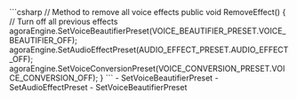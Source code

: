 <PlatformWrapper platform="unity">
    ```csharp
    // Method to remove all voice effects
    public void RemoveEffect()
    {
        // Turn off all previous effects
        agoraEngine.SetVoiceBeautifierPreset(VOICE_BEAUTIFIER_PRESET.VOICE_BEAUTIFIER_OFF);
        agoraEngine.SetAudioEffectPreset(AUDIO_EFFECT_PRESET.AUDIO_EFFECT_OFF);
        agoraEngine.SetVoiceConversionPreset(VOICE_CONVERSION_PRESET.VOICE_CONVERSION_OFF);
    }
    ```
    - <Link to="{{Global.API_REF_UNITY_ROOT}}/class_irtcengine.html#api_irtcengine_setvoicebeautifierpreset">SetVoiceBeautifierPreset</Link>
    - <Link to="{{Global.API_REF_UNITY_ROOT}}/class_irtcengine.html#api_irtcengine_setaudioeffectpreset">SetAudioEffectPreset</Link>
    - <Link to="{{Global.API_REF_UNITY_ROOT}}/class_irtcengine.html#api_irtcengine_setvoiceconversionpreset">SetVoiceBeautifierPreset</Link>

</PlatformWrapper>